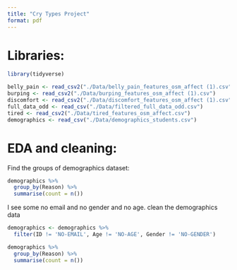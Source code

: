 ```yaml
---
title: "Cry Types Project"
format: pdf
---
```


# Libraries:

```r
library(tidyverse)
```


```r
belly_pain <- read_csv2("./Data/belly_pain_features_osm_affect (1).csv")
burping <- read_csv2("./Data/burping_features_osm_affect (1).csv")
discomfort <- read_csv2("./Data/discomfort_features_osm_affect (1).csv")
full_data_odd <- read_csv("./Data/filtered_full_data_odd.csv")
tired <- read_csv2("./Data/tired_features_osm_affect.csv")
demographics <- read_csv("./Data/demographics_students.csv")
```

# EDA and cleaning:

Find the groups of demographics dataset:

```r
demographics %>%
  group_by(Reason) %>%
  summarise(count = n())
```

I see some no email and no gender and no age. clean the demographics data

```r
demographics <- demographics %>%
  filter(ID != 'NO-EMAIL', Age != 'NO-AGE', Gender != 'NO-GENDER')

demographics %>%
  group_by(Reason) %>%
  summarise(count = n())
```

```r
```

